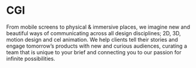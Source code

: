# CGI

From mobile screens to physical & immersive places, we imagine new and beautiful ways of communicating across all design disciplines; 2D, 3D, motion design and cel animation. We help clients tell their stories and engage tomorrow’s products with new and curious audiences, curating a team that is unique to your brief and connecting you to our passion for infinite possibilities.